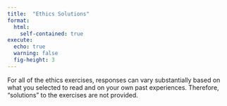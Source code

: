 ```yaml
---
title:  "Ethics Solutions"
format: 
  html:
    self-contained: true
execute:
  echo: true
  warning: false
  fig-height: 3
---
```


For all of the ethics exercises, responses can vary substantially based on what you selected to read and on your own past experiences. Therefore, "solutions" to the exercises are not provided.
